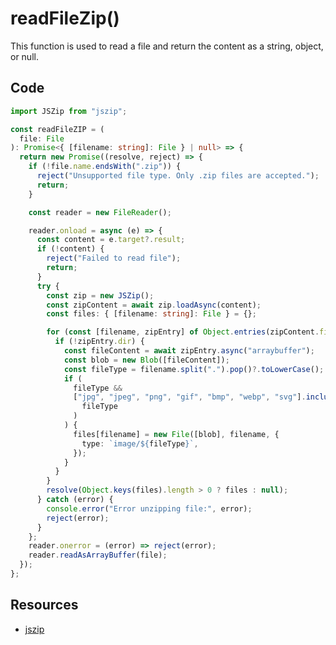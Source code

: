 # readFileZip()

This function is used to read a file and return the content as a string, object, or null.

## Code

``` readFileZip.ts 
import JSZip from "jszip";

const readFileZIP = (
  file: File
): Promise<{ [filename: string]: File } | null> => {
  return new Promise((resolve, reject) => {
    if (!file.name.endsWith(".zip")) {
      reject("Unsupported file type. Only .zip files are accepted.");
      return;
    }

    const reader = new FileReader();

    reader.onload = async (e) => {
      const content = e.target?.result;
      if (!content) {
        reject("Failed to read file");
        return;
      }
      try {
        const zip = new JSZip();
        const zipContent = await zip.loadAsync(content);
        const files: { [filename: string]: File } = {};

        for (const [filename, zipEntry] of Object.entries(zipContent.files)) {
          if (!zipEntry.dir) {
            const fileContent = await zipEntry.async("arraybuffer");
            const blob = new Blob([fileContent]);
            const fileType = filename.split(".").pop()?.toLowerCase();
            if (
              fileType &&
              ["jpg", "jpeg", "png", "gif", "bmp", "webp", "svg"].includes(
                fileType
              )
            ) {
              files[filename] = new File([blob], filename, {
                type: `image/${fileType}`,
              });
            }
          }
        }
        resolve(Object.keys(files).length > 0 ? files : null);
      } catch (error) {
        console.error("Error unzipping file:", error);
        reject(error);
      }
    };
    reader.onerror = (error) => reject(error);
    reader.readAsArrayBuffer(file);
  });
};
```

## Resources

* [jszip](https://stuk.github.io/jszip/)